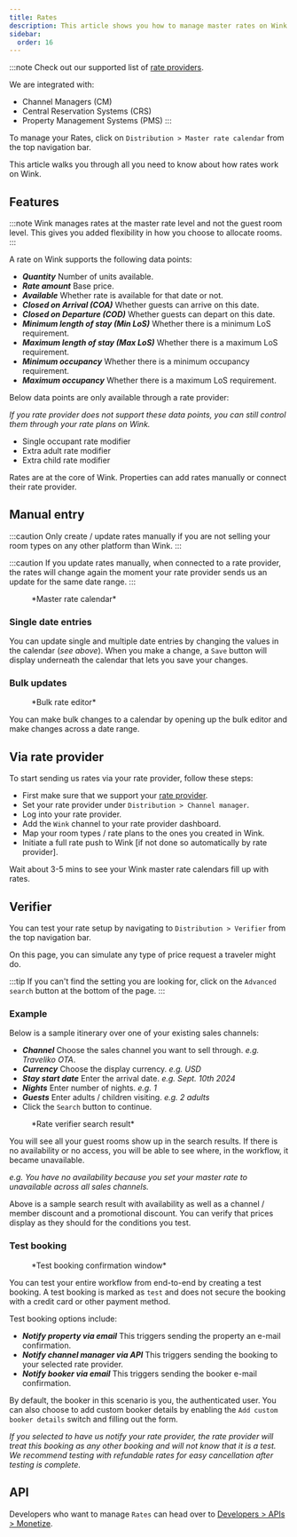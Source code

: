 ```yaml
---
title: Rates
description: This article shows you how to manage master rates on Wink.
sidebar:
  order: 16
---
```



:::note
Check out our supported list of [rate providers](/extranet/rate-provider).

We are integrated with:

- Channel Managers (CM)
- Central Reservation Systems (CRS)
- Property Management Systems (PMS)
:::

To manage your Rates, click on `Distribution > Master rate calendar` from the top navigation bar.

This article walks you through all you need to know about how rates work on Wink.

## Features

:::note
Wink manages rates at the master rate level and not the guest room level. This gives you added flexibility in how you choose to allocate rooms.
:::

A rate on Wink supports the following data points:

- ***Quantity*** Number of units available. 
- ***Rate amount*** Base price.
- ***Available*** Whether rate is available for that date or not.
- ***Closed on Arrival (COA)*** Whether guests can arrive on this date.
- ***Closed on Departure (COD)*** Whether guests can depart on this date.
- ***Minimum length of stay (Min LoS)*** Whether there is a minimum LoS requirement.
- ***Maximum length of stay (Max LoS)*** Whether there is a maximum LoS requirement.
- ***Minimum occupancy*** Whether there is a minimum occupancy requirement.
- ***Maximum occupancy*** Whether there is a maximum LoS requirement.

Below data points are only available through a rate provider:

*If you rate provider does not support these data points, you can still control them through your rate plans on Wink.*

- Single occupant rate modifier
- Extra adult rate modifier
- Extra child rate modifier

Rates are at the core of Wink. Properties can add rates manually or connect their rate provider.

## Manual entry

:::caution
Only create / update rates manually if you are not selling your room types on any other platform than Wink.
:::

:::caution
If you update rates manually, when connected to a rate provider, the rates will change again the moment your rate provider sends us an update for the same date range.
:::

<figure>
<CloudinaryImage 
      width="700"
      height="251"
      resize="scale"
      quality="best"
      alt="Master rate calendar"
      src="academy/rate-calendar" 
      errorImage="noimage_opaque_nyrtl0.png"
    />
    <figcaption>*Master rate calendar*</figcaption>
</figure>

### Single date entries

You can update single and multiple date entries by changing the values in the calendar (*see above*). When you make a change, a `Save` button will display underneath the calendar that lets you save your changes.

### Bulk updates

<figure>
<CloudinaryImage 
      width="700"
      height="267"
      resize="scale"
      quality="best"
      alt="Bulk rate editor"
      src="academy/bulk-editor" 
      errorImage="noimage_opaque_nyrtl0.png"
    />
    <figcaption>*Bulk rate editor*</figcaption>
</figure>

You can make bulk changes to a calendar by opening up the bulk editor and make changes across a date range.

## Via rate provider

To start sending us rates via your rate provider, follow these steps:

- First make sure that we support your [rate provider](/extranet/rate-provider).
- Set your rate provider under `Distribution > Channel manager`.
- Log into your rate provider.
- Add the `Wink` channel to your rate provider dashboard.
- Map your room types / rate plans to the ones you created in Wink.
- Initiate a full rate push to Wink [if not done so automatically by rate provider].

Wait about 3-5 mins to see your Wink master rate calendars fill up with rates.

## Verifier

You can test your rate setup by navigating to `Distribution > Verifier` from the top navigation bar.

On this page, you can simulate any type of price request a traveler might do. 

:::tip
If you can't find the setting you are looking for, click on the `Advanced search` button at the bottom of the page.
:::

### Example

Below is a sample itinerary over one of your existing sales channels:

- ***Channel*** Choose the sales channel you want to sell through. *e.g. Traveliko OTA*.
- ***Currency*** Choose the display currency. *e.g. USD*
- ***Stay start date*** Enter the arrival date. *e.g. Sept. 10th 2024*
- ***Nights*** Enter number of nights. *e.g. 1*
- ***Guests*** Enter adults / children visiting. *e.g. 2 adults*
- Click the `Search` button to continue.

<figure>
<CloudinaryImage 
      width="350"
      height="501"
      resize="scale"
      quality="best"
      alt="Rate verifier result"
      src="academy/rate-verifier" 
      errorImage="noimage_opaque_nyrtl0.png"
    />
    <figcaption>*Rate verifier search result*</figcaption>
</figure>

You will see all your guest rooms show up in the search results. 
If there is no availability or no access, you will be able to see where, in the workflow, it became unavailable.

*e.g. You have no availability because you set your master rate to unavailable across all sales channels.*

Above is a sample search result with availability as well as a channel / member discount and a promotional discount. 
You can verify that prices display as they should for the conditions you test.

### Test booking

<figure>
<CloudinaryImage 
      width="350"
      height="459"
      resize="scale"
      quality="best"
      alt="Test booking modal"
      src="academy/test-booking" 
      errorImage="noimage_opaque_nyrtl0.png"
    />
    <figcaption>*Test booking confirmation window*</figcaption>
</figure>

You can test your entire workflow from end-to-end by creating a test booking. 
A test booking is marked as `test` and does not secure the booking with a credit card or other payment method.

Test booking options include:

- ***Notify property via email*** This triggers sending the property an e-mail confirmation.
- ***Notify channel manager via API*** This triggers sending the booking to your selected rate provider.
- ***Notify booker via email*** This triggers sending the booker e-mail confirmation.

By default, the booker in this scenario is you, the authenticated user. You can also choose to add custom booker details by enabling the `Add custom booker details` switch and filling out the form.

*If you selected to have us notify your rate provider, the rate provider will treat this booking as any other booking and will not know that it is a test. We recommend testing with refundable rates for easy cancellation after testing is complete.*

## API

Developers who want to manage `Rates` can head over to [Developers > APIs > Monetize](/developers/apis/#monetize-api).